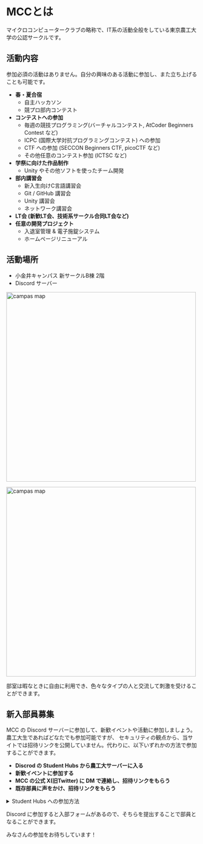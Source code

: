 

<Thumbnail />

<div style={{ maxWidth: 1000, margin: "0 auto" }}>


# MCCとは

マイクロコンピュータークラブの略称で、IT系の活動全般をしている東京農工大学の公認サークルです。

## 活動内容

参加必須の活動はありません。自分の興味のある活動に参加し、また立ち上げることも可能です。

- **春・夏合宿**
  - 自主ハッカソン
  - 競プロ部内コンテスト
- **コンテストへの参加**
  - 毎週の競技プログラミング(バーチャルコンテスト, AtCoder Beginners Contest など)
  - ICPC (国際大学対抗プログラミングコンテスト) への参加
  - CTF への参加 (SECCON Beginners CTF, picoCTF など)
  - その他任意のコンテスト参加 (ICTSC など)
- **学祭に向けた作品制作**
  - Unity やその他ソフトを使ったチーム開発
- **部内講習会**
  - 新入生向けC言語講習会
  - Git / GitHub 講習会
  - Unity 講習会
  - ネットワーク講習会
- **LT会 (新歓LT会、技術系サークル合同LT会など)**
- **任意の開発プロジェクト**
  - 入退室管理 & 電子施錠システム
  - ホームページリニューアル

## 活動場所

- 小金井キャンパス 新サークルB棟 2階
- Discord サーバー

<img
  src="/images/campas-map.webp"
  alt="campas map"
  width="500"
/>

<img
  src="/images/club-building-b.webp"
  alt="campas map"
  width="500"
/>

部室は暇なときに自由に利用でき、色々なタイプの人と交流して刺激を受けることができます。

## 新入部員募集

MCC の Discord サーバーに参加して、新歓イベントや活動に参加しましょう。<br />
農工大生であればどなたでも参加可能ですが、
セキュリティの観点から、当サイトでは招待リンクを公開していません。代わりに、以下いずれかの方法で参加することができます。

- **Discrod の Student Hubs から農工大サーバーに入る**
- **新歓イベントに参加する**
- **MCC の公式 X(旧Twitter) に DM で連絡し、招待リンクをもらう**
- **既存部員に声をかけ、招待リンクをもらう**

<details>
  <summary>Student Hubs への参加方法</summary>

  以下の写真のような手順で進み、大学のメールアドレスを入力することで、農工大サーバーに参加でき、農工大のサーバー一覧からMCCサーバーに入ることが可能です。

  <img src="/images/discord-student-hubs.png" alt="student hubs" width="600" />
</details>

Discord に参加すると入部フォームがあるので、そちらを提出することで部員となることができます。

みなさんの参加をお待ちしています！

</div>
